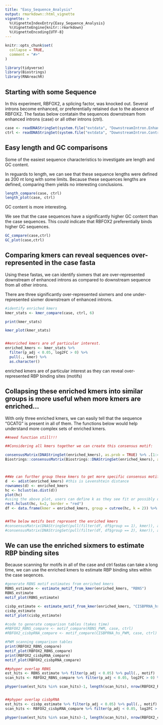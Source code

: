```yaml
---
title: "Easy_Sequence_Analysis"
output: rmarkdown::html_vignette
vignette: >
  %\VignetteIndexEntry{Easy_Sequence_Analysis}
  %\VignetteEngine{knitr::rmarkdown}
  %\VignetteEncoding{UTF-8}
---
```


```r
knitr::opts_chunk$set(
  collapse = TRUE,
  comment = "#>"
)
```

```r
library(tidyverse)
library(Biostrings)
library(RNAreachR)
```

## Starting with some Sequence
In this experiment, RBFOX2, a splicing factor, was knocked out. Several introns become enhanced, or preferentially retained due to the absence of RBFOX2. The fastas below contatain the sequences downstream from enhanced introns (case) or all other introns (ctrl).

```r
case <- readDNAStringSet(system.file("extdata", "DownstreamIntron.Enhanced.fasta", package = "RNAreachR"))
ctrl <- readDNAStringSet(system.file("extdata", "DownstreamIntron.Control.fasta", package = "RNAreachR"))

```
## Easy length and GC comparisons
Some of the easiest sequence characteristics to investigate are length and GC content.

In reguards to length, we can see that these sequence lengths were defined as 200 nt long with some limits.
Because these sequences lengths are defined, comparing them yields no interesting conclusions.
```r
length_compare(case, ctrl)
length_plot(case, ctrl)
```

GC content is more interesting. 

We see that the case sequences have a significantly higher GC content than the case sequences.
This could indicate that RBFOX2 preferentially binds higher GC sequences.

```r
GC_compare(case,ctrl)
GC_plot(case,ctrl)
```

## Comparing kmers can reveal sequences over-represented in the case fasta
Using these fastas, we can identify sixmers that are over-represented downstream of enhanced introns as compared to downstream sequence from all other introns. 

There are three significantly over-represented sixmers and one under-represented sixmer downstream of enhanced introns.

```r
#identify enriched kmers
kmer_stats <- kmer_compare(case, ctrl, 6) 

print(kmer_stats)

kmer_plot(kmer_stats)


##enriched kmers are of particular interest.
enriched_kmers <- kmer_stats %>% 
  filter(p_adj < 0.05, log2FC > 0) %>% 
  pull(., kmer) %>% 
  as.character()

```
enriched kmers are of particular interest as they can reveal over-represented RBP binding sites (motifs)


## Collapsing these enriched kmers into similar groups is more useful when more kmers are enriched... 
With only three enriched kmers, we can easily tell that the sequence "GCATG" is present in all of them.
The functions below would help understand more complex sets of enriched kmers.
```r
##need function still!!!

##Considering all kmers together we can create this consensus motif:

consensusMatrix(DNAStringSet(enriched_kmers), as.prob = TRUE) %>% .[1:4,] %>% seqLogo::seqLogo()
Biostrings::consensusMatrix(Biostrings::DNAStringSet(enriched_kmers), as.prob = TRUE) %>% .[1:4,] %>% seqLogo::seqLogo()



##We can further group these kmers to get more specific consensus motifs:
d  <- adist(enriched_kmers) #this is Levenshtein distance 
rownames(d) <- enriched_kmers
hc <- hclust(as.dist(d))
plot(hc)
#using the above plot, users can define k as they see fit or possibly define some default based on string distance?
rect.hclust(hc, k=2, border = "red")
df <- data.frame(kmer = enriched_kmers, group = cutree(hc, k = 2)) %>% as_tibble()


##The below motifs best represent the enriched kmers
#consensusMatrix(DNAStringSet(pull(filter(df, df$group == 1), kmer)), as.prob = TRUE) %>% .[1:4,] %>% seqLogo::seqLogo()
#consensusMatrix(DNAStringSet(pull(filter(df, df$group == 2), kmer)), as.prob = TRUE) %>% .[1:4,] %>% seqLogo::seqLogo()


```

## We can use the enriched sixmers to estimate RBP binding sites
Because scanning for motifs in all of the case and ctrl fastas can take a long time, we can use the enriched kmers to estimate RBP binding sites within the case seqences.
```r
#generate RBNS motif estimates from enriched kmers
RBNS_estimate <- estimate_motif_from_kmer(enriched_kmers, "RBNS") 
RBNS_estimate
motif_plot(RBNS_estimate)

cisbp_estimate <- estimate_motif_from_kmer(enriched_kmers, "CISBPRNA_hs") 
cisbp_estimate
motif_plot(cisbp_estimate)

```

```r
#code to generate comparison tables (takes time)
#RBFOX2_RBNS_compare <- motif_compare(RBNS_PWM, case, ctrl)
#RBFOX2_cisbpRNA_compare <- motif_compare(CISBPRNA_hs_PWM, case, ctrl)

#PWM scanning comparison tables
print(RBFOX2_RBNS_compare)
motif_plot(RBFOX2_RBNS_compare)
print(RBFOX2_cisbpRNA_compare)
motif_plot(RBFOX2_cisbpRNA_compare)

##phyper overlap RBNS
est_hits <- RBNS_estimate %>% filter(p_adj < 0.05) %>% pull(., motif)
scan_hits <- RBFOX2_RBNS_compare %>% filter(p_adj < 0.05, log2FC > 0) %>% pull(., motif) 

phyper(sum(est_hits %in% scan_hits)-1, length(scan_hits), nrow(RBFOX2_RBNS_compare)-length(scan_hits), length(est_hits), lower.tail = FALSE)


##phyper overlap cisbpRNA
est_hits <- cisbp_estimate %>% filter(p_adj < 0.05) %>% pull(., motif)
scan_hits <- RBFOX2_cisbpRNA_compare %>% filter(p_adj < 0.05, log2FC > 0) %>% pull(., motif)

phyper(sum(est_hits %in% scan_hits)-1, length(scan_hits), nrow(RBFOX2_cisbpRNA_compare)-length(scan_hits), length(est_hits), lower.tail = FALSE)


```

